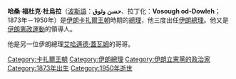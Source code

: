 {{Infobox President
| name         = 沃索·杜烏拉
| image        = Hvosough.jpg
| birth_date   = 1873年
| birth_place  = [[伊朗|伊朗]][[德黑蘭|德黑蘭]]
| death_date   = 1950年
| death_place  = [[伊朗|伊朗]][[德黑蘭|德黑蘭]]
| order        = [[伊朗總理|伊朗總理]]
| term_start   = 1909年10月6日
| term_end     = 1910年7月15日
| monarch      = [[艾哈邁德沙阿|艾哈邁德沙阿]]
| predecessor  = [[穆罕默德·瓦利汗·托內卡博尼|穆罕默德·瓦利汗·托內卡博尼]]
| successor    = [[穆斯圖菲·瑪瑪雷克|穆斯圖菲·瑪瑪雷克]]
| deputy2      =
| term_start2  = 1911年7月19日
| term_end2    = 1911年7月26日
| monarch2     = [[艾哈邁德沙阿|艾哈邁德沙阿]]
| predecessor2 = [[穆斯圖菲·瑪瑪雷克|穆斯圖菲·瑪瑪雷克]]
| successor2   = [[穆罕默德·瓦利汗·托內卡博尼|穆罕默德·瓦利汗·托內卡博尼]]
| deputy3      =
| term_start3  = 1916年3月1日
| term_end3    = 1917年7月7日
| monarch3     = [[艾哈邁德沙阿|艾哈邁德沙阿]]
| predecessor3 = [[阿卜杜勒-侯賽因·米爾扎·法爾曼法爾馬|阿卜杜勒-侯賽因·米爾扎·法爾曼法爾馬]]
| successor3   = [[穆斯圖菲·瑪瑪雷克|穆斯圖菲·瑪瑪雷克]]
| party        = [[伊朗立憲黨|立憲運動]]
| alma_mater   =
| religion     = [[什葉派|什葉派]][[十二伊瑪目派|十二伊瑪目派]]
| spouse       =
| website      =
}}

'''哈桑·福杜克·杜烏拉'''（[[波斯語|波斯語]]：'''حسن وثوق'''、拉丁化：'''Vosough od-Dowleh'''；1873年－1950年）是[[伊朗|伊朗]][[卡扎爾王朝|卡扎爾王朝]]時期的[[總理|總理]]，他三度出任[[伊朗總理|伊朗總理]]。他又是[[伊朗憲政黨|伊朗憲政運動]]的領導人。

他是另一位伊朗總理[[艾哈邁德·蓋瓦姆|艾哈邁德·蓋瓦姆]]的哥哥。

{{s-start}}
{{s-off}}
{{s-bef|before =[[穆罕默德·瓦利汗·托內卡博尼|穆罕默德·瓦利汗·托內卡博尼]]}}
{{s-ttl|title = [[伊朗總理|伊朗總理]] | years = 1909年－1910年}}
{{s-aft|after = [[穆斯圖菲·瑪瑪雷克|穆斯圖菲·瑪瑪雷克]]}}
{{s-bef|before =[[穆斯圖菲·瑪瑪雷克|穆斯圖菲·瑪瑪雷克]]}}
{{s-ttl|title = [[伊朗總理|伊朗總理]] | years = 1911年}}
{{s-aft|after = [[穆罕默德·瓦利汗·托內卡博尼|穆罕默德·瓦利汗·托內卡博尼]]}}
{{s-bef|before =[[阿卜杜勒-侯賽因·米爾扎·法爾曼法爾馬|阿卜杜勒-侯賽因·米爾扎·法爾曼法爾馬]]}}
{{s-ttl|title = [[伊朗總理|伊朗總理]] | years = 1916年－1917年}}
{{s-aft|after = [[穆斯圖菲·瑪瑪雷克|穆斯圖菲·瑪瑪雷克]]}}
{{s-end}}

{{伊朗總理}}

[[Category:卡扎爾王朝|Category:卡扎爾王朝]]
[[Category:伊朗總理|Category:伊朗總理]]
[[Category:伊朗立憲黨的政治家|Category:伊朗立憲黨的政治家]]
[[Category:1873年出生|Category:1873年出生]]
[[Category:1950年逝世|Category:1950年逝世]]